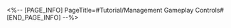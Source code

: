 <%-- [PAGE_INFO]
PageTitle=#Tutorial/Management Gameplay Controls#
[END_PAGE_INFO] --%>
{{Tutorial
|sort      = 996006
|title     = Management Gameplay Controls
|subtitle  = 
|type      = 
|about     = 
|image1    = Tutorial Management Gameplay Controls 1.png{{subst:void|<!--$UPLOAD:<<SpriteOutput/TutorialPic/TutorialPage_996006.png>-<Tutorial Management Gameplay Controls 1.png>-<Tutorial Files>>-->}}
|text1     = A fixed number of customers will visit each day. After the restaurant {{Color|h|nobold=1|levels up}}, it will attract {{Color|h|nobold=1|more customers}}.<br />Try to serve all customers before closing time
|image2    = Tutorial Management Gameplay Controls 2.png{{subst:void|<!--$UPLOAD:<<SpriteOutput/TutorialPic/TutorialPage_996007.png>-<Tutorial Management Gameplay Controls 2.png>-<Tutorial Files>>-->}}
|text2     = Placing an order will consume the required ingredients, and you won't be able to make dishes once the {{Color|h|nobold=1|ingredients run out}}
}}